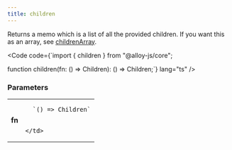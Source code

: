 ```yaml
---
title: children
---
```





Returns a memo which is a list of all the provided children. If you want this as an array, see <a href="/reference/core/functions/childrenarray/">childrenArray</a>.

<Code code={`import { children } from "@alloy-js/core";

function children(fn: () => Children): () => Children;`} lang="ts" />

### Parameters

<table>
  <tr>
    <td style="text-align: right;font-weight: bold;">fn</td>
    <td>
    
      `() => Children`
      
      
    </td>
  </tr>
</table>

